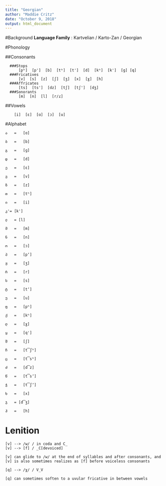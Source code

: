 ```yaml
---
title: "Georgian"
author: "Maddie Critz"
date: "October 9, 2018"
output: html_document
---
```


#Background
    **Language Family** : Kartvelian / Karto-Zan / Georgian
    
    
#Phonology

##Consonants 
      
      ###Stops
          [pʰ]  [p']  [b]  [tʰ]  [t']  [d]  [kʰ]  [k']  [g] [q]
      ###Fricatives
          [v]  [s]  [z]  [ʃ]  [ʒ]  [x]  [ɣ]  [h]
      ###Affricates 
          [ts]  [ts']  [dz]  [tʃ]  [tʃ']  [dʒ]
      ###Sonorants
          [m]  [n]  [l]  [r/ɾ]   

##Vowels
  
        [i]  [ɛ]  [ɑ]  [ɔ]  [u] 

#Alphabet
    
    ა	=	[ɑ]
    
    ბ	=	[b] 
    
    გ	=	[ɡ] 
    
    დ	=	[d] 
    
    ე	=	[ɛ] 
    
    ვ	=	[v] 
    
    ზ	=	[z] 
    
    თ	=	[tʰ] 
    
    ი	=	[i] 
    
    კ'=	[k'] 
    
    ლ	= [l] 
    
    მ	=	[m] 
    
    ნ	=	[n] 
    
    ო	=	[ɔ] 
    
    პ	=	[pʼ]
    
    ჟ	=	[ʒ] 
    
    რ	=	[r] 
    
    ს	=	[s] 
    
    ტ	=	[tʼ] 
    
    უ	=	[u] 
    
    ფ	=	[pʰ]
    
    ქ	=	[kʰ]
    
    ღ	=	[ɣ]
    
    ყ	=	[q']
    
    შ	=	[ʃ]
    
    ჩ	=	[t͡ʃʰ]
    
    ც	=	[t͡sʰ]
    
    ძ	=	[d͡z]
    
    წ	=	[t͡sʼ]
    
    ჭ	=	[t͡ʃʼ]
    
    ხ	=	[x]
    
    ჯ	= [d͡ʒ]
    
    ჰ	=	[h]
    
# Lenition
    
    [v] --> /w/ / in coda and C_
    [v] --> [f] / _C[devoiced]
    
    [v] can glide to /w/ at the end of syllables and after consonants, and [v] is also sometimes realizes as [f] before voiceless consonants 
    
    [q] --> /χ/ / V_V
    
    [q] can sometimes soften to a uvular fricative in between vowels

